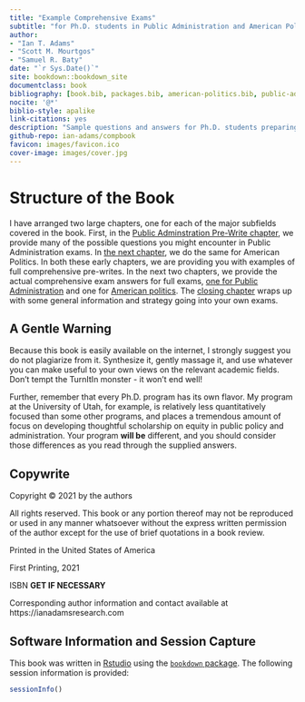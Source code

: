 ```yaml
--- 
title: "Example Comprehensive Exams"
subtitle: "for Ph.D. students in Public Administration and American Politics"
author: 
- "Ian T. Adams"
- "Scott M. Mourtgos"
- "Samuel R. Baty"
date: "`r Sys.Date()`"
site: bookdown::bookdown_site
documentclass: book
bibliography: [book.bib, packages.bib, american-politics.bib, public-admin.bib]
nocite: '@*'
biblio-style: apalike
link-citations: yes
description: "Sample questions and answers for Ph.D. students preparing for their comprehensive exams."
github-repo: ian-adams/compbook
favicon: images/favicon.ico
cover-image: images/cover.jpg
---
```


# Structure of the Book

I have arranged two large chapters, one for each of the major subfields covered in the book. First, in the [Public Adminstration Pre-Write chapter](#pa-pre), we provide many of the possible questions you might encounter in Public Administration exams. In [the next chapter](#ap-pre), we do the same for American Politics. In both these early chapters, we are providing you with examples of full comprehensive pre-writes. In the next two chapters, we provide the actual comprehensive exam answers for full exams, [one for Public Administration](#pa-real) and one for [American politics](#ap-real). The [closing chapter](#summary) wraps up with some general information and strategy going into your own exams.

## A Gentle Warning

Because this book is easily available on the internet, I strongly suggest you do not plagiarize from it. Synthesize it, gently massage it, and use whatever you can make useful to your own views on the relevant academic fields. Don't tempt the TurnItIn monster - it won't end well!

Further, remember that every Ph.D. program has its own flavor. My program at the University of Utah, for example, is relatively less quantitatively focused than some other programs, and places a tremendous amount of focus on developing thoughtful scholarship on equity in public policy and administration. Your program **will be** different, and you should consider those differences as you read through the supplied answers.

## Copywrite {#copywrite}

Copyright © 2021 by the authors

All rights reserved. This book or any portion thereof may not be reproduced or used in any manner whatsoever without the express written permission of the author except for the use of brief quotations in a book review.

Printed in the United States of America

First Printing, 2021

ISBN **GET IF NECESSARY**

Corresponding author information and contact available at https://ianadamsresearch.com


## Software Information and Session Capture

This book was written in [Rstudio](https://rstudio.com/) using the [`bookdown` package](https://bookdown.org/). The following session information is provided:

```r
sessionInfo()

```
